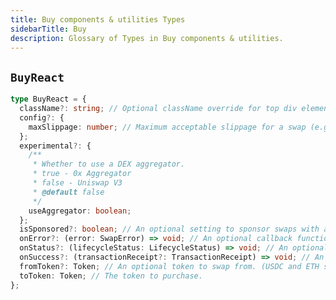 ```yaml
---
title: Buy components & utilities Types
sidebarTitle: Buy
description: Glossary of Types in Buy components & utilities.
---
```


## `BuyReact`

```ts
type BuyReact = {
  className?: string; // Optional className override for top div element.
  config?: {
    maxSlippage: number; // Maximum acceptable slippage for a swap (e.g., 3 for 3%). This is a percentage, not basis points.
  };
  experimental?: {
    /**
     * Whether to use a DEX aggregator.
     * true - 0x Aggregator
     * false - Uniswap V3
     * @default false
     */
    useAggregator: boolean;
  };
  isSponsored?: boolean; // An optional setting to sponsor swaps with a Paymaster. (default: false)
  onError?: (error: SwapError) => void; // An optional callback function that handles errors within the provider.
  onStatus?: (lifecycleStatus: LifecycleStatus) => void; // An optional callback function that exposes the component lifecycle state.
  onSuccess?: (transactionReceipt?: TransactionReceipt) => void; // An optional callback function that exposes the transaction receipt.
  fromToken?: Token; // An optional token to swap from. (USDC and ETH supported by default)
  toToken: Token; // The token to purchase.
};
```